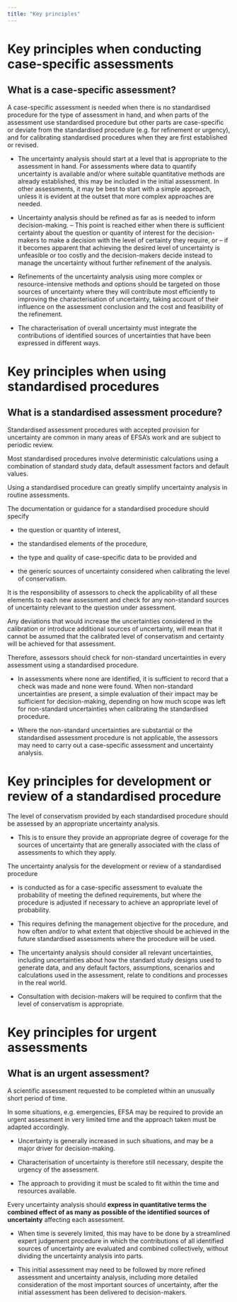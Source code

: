 ```yaml
---
title: "Key principles"
---
```



# Key principles when conducting case-specific assessments
<!-- SO p39 -->
:::{.callout-tip}
## What is a case-specific assessment?
A case-specific assessment is needed when there is no standardised procedure for the type of assessment in hand, and when parts of the assessment use standardised procedure but other parts are case-specific or deviate from the standardised procedure (e.g. for refinement or urgency), and for calibrating standardised procedures when they are first established or revised. 
:::

- The uncertainty analysis should start at a level that is appropriate to the assessment in hand. For assessments where data to quantify uncertainty is available and/or where suitable quantitative methods are already established, this may be included in the initial assessment. In other assessments, it may be best to start with a simple approach, unless it is evident at the outset that more complex approaches are needed.

- Uncertainty analysis should be refined as far as is needed to inform decision-making. 
  -- This point is reached either when there is sufficient certainty about the question or quantity of interest for the decision-makers to make a decision with the level of certainty they require, or 
  -- if it becomes apparent that achieving the desired level of uncertainty is unfeasible or too costly and the decision-makers decide instead to manage the uncertainty without further refinement of the analysis.

- Refinements of the uncertainty analysis using more complex or resource-intensive methods and options should be targeted on those sources of uncertainty where they will contribute most efficiently to improving the characterisation of uncertainty, taking account of their influence on the assessment conclusion and the cost and feasibility of the refinement. 

- The characterisation of overall uncertainty must integrate the contributions of identified sources of uncertainties that have been expressed in different ways.

# Key principles when using standardised procedures 
<!-- SO p40 -->
:::{.callout-tip}
## What is a standardised assessment procedure?
Standardised assessment procedures with accepted provision for uncertainty are common in many areas of EFSA’s work and are subject to periodic review. 

Most standardised procedures involve deterministic calculations using a combination of standard study data, default assessment factors and default values.
:::

Using a standardised procedure can greatly simplify uncertainty analysis in routine assessments.

The documentation or guidance for a standardised procedure should specify 

- the question or quantity of interest, 

- the standardised elements of the procedure, 

- the type and quality of case-specific data to be provided and 
- the generic sources of uncertainty considered when calibrating the level of conservatism. 

It is the responsibility of assessors to check the applicability of all these elements to each new assessment and check for any non-standard sources of uncertainty relevant to the question under assessment. 

Any deviations that would increase the uncertainties considered in the calibration or introduce additional sources of uncertainty, will mean that it cannot be assumed that the calibrated level of conservatism and certainty will be achieved for that assessment. 

Therefore, assessors should check for non-standard uncertainties in every assessment using a standardised procedure. 

- In assessments where none are identified, it is sufficient to record that a check was made and none were found. When non-standard uncertainties are present, a simple evaluation of their impact may be sufficient for decision-making, depending on how much scope was left for non-standard uncertainties when calibrating the standardised procedure. 

- Where the non-standard uncertainties are substantial or the standardised assessment procedure is not applicable, the assessors may need to carry out a case-specific assessment and uncertainty analysis.

# Key principles for development or review of a standardised procedure

<!-- SO p40 -->

The level of conservatism provided by each standardised procedure should be assessed by an appropriate uncertainty analysis.

 - This is to ensure they provide an appropriate degree of coverage for the sources of uncertainty that are generally associated with the class of assessments to which they apply.

The uncertainty analysis for the development or review of a standardised procedure 

- is conducted as for a case-specific assessment to evaluate the probability of meeting the defined requirements, but where the procedure is adjusted if necessary to achieve an appropriate level of probability.

- This requires defining the management objective for the procedure, and how often and/or to what extent that objective should be achieved in the future standardised assessments where the procedure will be used. 

- The uncertainty analysis should consider all relevant uncertainties, including uncertainties about how the standard study designs used to generate data, and any default factors, assumptions, scenarios and calculations used in the assessment, relate to conditions and processes in the real world.

- Consultation with decision-makers will be required to confirm that the level of conservatism is appropriate. 

# Key principles for urgent assessments 
<!-- SO p41 -->
:::{.callout-tip}
## What is an urgent assessment?
A scientific assessment requested to be completed within an unusually short period of time. 

:::

In some situations, e.g. emergencies, EFSA may be required to provide an urgent assessment in very limited time and the approach taken must be adapted accordingly. 

 - Uncertainty is generally increased in such situations, and may be a major driver for decision-making. 

- Characterisation of uncertainty is therefore still necessary, despite the urgency of the assessment. 

 - The approach to providing it must be scaled to fit within the time and resources available.
 
Every uncertainty analysis should **express in quantitative terms the combined effect of as many as possible of the identified sources of uncertainty** affecting each assessment. 

 - When time is severely limited, this may have to be done by a streamlined expert judgement procedure in which the contributions of all identified sources of uncertainty are evaluated and combined collectively, without dividing the uncertainty analysis into parts. 

- This initial assessment may need to be followed by more refined assessment and uncertainty analysis, including more detailed consideration of the most important sources of uncertainty, after the initial assessment has been delivered to decision-makers.
